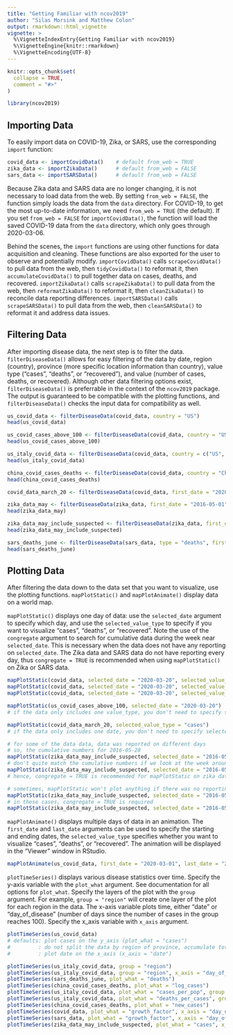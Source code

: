 ```yaml
---
title: "Getting Familiar with ncov2019"
author: "Silas Morsink and Matthew Colon"
output: rmarkdown::html_vignette
vignette: >
  %\VignetteIndexEntry{Getting Familiar with ncov2019}
  %\VignetteEngine{knitr::rmarkdown}
  %\VignetteEncoding{UTF-8}
---
```


```r
knitr::opts_chunk$set(
  collapse = TRUE,
  comment = "#>"
)
```

``` r
library(ncov2019)
```

## Importing Data

To easily import data on COVID-19, Zika, or SARS, use the corresponding `import` function:

``` r
covid_data <- importCovidData()    # default from_web = TRUE
zika_data <- importZikaData()      # default from_web = FALSE
sars_data <- importSARSData()      # default from_web = FALSE
```

Because Zika data and SARS data are no longer changing, it is not necessary to load data from the web. By setting `from_web = FALSE`, the function simply loads the data from the `data` directory. For COVID-19, to get the most up-to-date information, we need `from_web = TRUE` (the default). If you set `from_web = FALSE` for `importCovidData()`, the function will load the saved COVID-19 data from the `data` directory, which only goes through 2020-03-06. 

Behind the scenes, the `import` functions are using other functions for data acquisition and cleaning. These functions are also exported for the user to observe and potentially modify. `importCovidData()` calls `scrapeCovidData()` to pull data from the web, then `tidyCovidData()` to reformat it, then `accumulateCovidData()` to pull together data on cases, deaths, and recovered. `importZikaData()` calls `scrapeZikaData()` to pull data from the web, then `reformatZikaData()` to reformat it, then `cleanZikaData()` to reconcile data reporting differences. `importSARSData()` calls `scrapeSARSData()` to pull data from the web, then `cleanSARSData()` to reformat it and address data issues. 

## Filtering Data 

After importing disease data, the next step is to filter the data. `filterDiseaseData()` allows for easy filtering of the data by date, region (country), province (more specific location information than country), value type ("cases", "deaths", or "recovered"), and value (number of cases, deaths, or recovered). Although other data filtering options exist, `filterDiseaseData()` is preferrable in the context of the `ncov2019` package. The output is guaranteed to be compatible with the plotting functions, and `filterDiseaseData()` checks the input data for compatibility as well.   

``` r

us_covid_data <- filterDiseaseData(covid_data, country = "US")
head(us_covid_data)

us_covid_cases_above_100 <- filterDiseaseData(covid_data, country = "US", type = "cases", min_value = 100)
head(us_covid_cases_above_100)

us_italy_covid_data <- filterDiseaseData(covid_data, country = c("US", "Italy"))
head(us_italy_covid_data)

china_covid_cases_deaths <- filterDiseaseData(covid_data, country = "China", type = c("cases", "deaths"))
head(china_covid_cases_deaths)

covid_data_march_20 <- filterDiseaseData(covid_data, first_date = "2020-03-20", last_date = "2020-03-20")

zika_data_may <- filterDiseaseData(zika_data, first_date = "2016-05-01", last_date = "2016-05-31")
head(zika_data_may)

zika_data_may_include_suspected <- filterDiseaseData(zika_data, first_date = "2016-05-01", last_date = "2016-05-31", include_suspected = TRUE)
head(zika_data_may_include_suspected)

sars_deaths_june <- filterDiseaseData(sars_data, type = "deaths", first_date = "2003-06-01", last_date = "2003-06-30")
head(sars_deaths_june)

```

## Plotting Data

After filtering the data down to the data set that you want to visualize, use the plotting functions. `mapPlotStatic()` and `mapPlotAnimate()` display data on a world map.

`mapPlotStatic()` displays one day of data: use the `selected_date` argument to specify which day, and use the `selected_value_type` to specify if you want to visualize "cases", "deaths", or "recovered". Note the use of the `congregate` argument to search for cumulative data during the week near `selected_date`. This is necessary when the data does not have any reporting on `selected_date`. The Zika data and SARS data do not have reporting every day, thus `congregate = TRUE` is recommended when using `mapPlotStatic()` on Zika or SARS data.

``` r

mapPlotStatic(covid_data, selected_date = "2020-03-20", selected_value_type = "cases")
mapPlotStatic(covid_data, selected_date = "2020-03-20", selected_value_type = "deaths")
mapPlotStatic(covid_data, selected_date = "2020-03-20", selected_value_type = "recovered")

mapPlotStatic(us_covid_cases_above_100, selected_date = "2020-03-20")
# if the data only includes one value_type, you don't need to specify selected_value_type

mapPlotStatic(covid_data_march_20, selected_value_type = "cases")
# if the data only includes one date, you don't need to specify selected_date

# for some of the data data, data was reported on different days
# so, the cumulative numbers for 2016-05-28
mapPlotStatic(zika_data_may_include_suspected, selected_date = "2016-05-28")
# don't quite match the cumulative numbers if we look at the week around 2016-05-28
mapPlotStatic(zika_data_may_include_suspected, selected_date = "2016-05-28", congregate = TRUE)
# hence, congregate = TRUE is recommended for mapPlotStatic on zika data

# sometimes, mapPlotStatic won't plot anything if there was no reporting on that date
mapPlotStatic(zika_data_may_include_suspected, selected_date = "2016-05-29")
# in these cases, congregate = TRUE is required
mapPlotStatic(zika_data_may_include_suspected, selected_date = "2016-05-29", congregate = TRUE)

```

`mapPlotAnimate()` displays multiple days of data in an animation. The `first_date` and `last_date` arguments can be used to specify the starting and ending dates, the `selected_value_type` specifies whether you want to visualize "cases", "deaths", or "recovered". The animation will be displayed in the "Viewer" window in RStudio.

``` r
mapPlotAnimate(us_covid_data, first_date = "2020-03-01", last_date = "2020-03-15")
```

`plotTimeSeries()` displays various disease statistics over time. Specify the y-axis variable with the `plot_what` argument. See documentation for all options for `plot_what`. Specify the layers of the plot with the `group` argument. For example, `group = "region"` will create one layer of the plot for each region in the data. The x-axis variable plots time, either "date" or "day_of_disease" (number of days since the number of cases in the group reaches 100). Specify the x_axis variable with `x_axis` argument.

``` r

plotTimeSeries(us_covid_data)
# defaults: plot cases on the y_axis (plot_what = "cases")
#         : do not split the data by region of province, accumulate totals on day (group = "all")
#         : plot date on the x_axis (x_axis = "date")

plotTimeSeries(us_italy_covid_data, group = "region")
plotTimeSeries(us_italy_covid_data, group = "region", x_axis = "day_of_disease")
plotTimeSeries(sars_deaths_june, plot_what = "deaths")
plotTimeSeries(china_covid_cases_deaths, plot_what = "log_cases")
plotTimeSeries(us_italy_covid_data, plot_what = "cases_per_pop", group = "region", x_axis = "day_of_disease")
plotTimeSeries(us_italy_covid_data, plot_what = "deaths_per_cases", group = "region", x_axis = "day_of_disease")
plotTimeSeries(china_covid_cases_deaths, plot_what = "new_cases")
plotTimeSeries(covid_data, plot_what = "growth_factor", x_axis = "day_of_disease")
plotTimeSeries(sars_data, plot_what = "growth_factor", x_axis = "day_of_disease")
plotTimeSeries(zika_data_may_include_suspected, plot_what = "cases", x_axis = "date")

```

